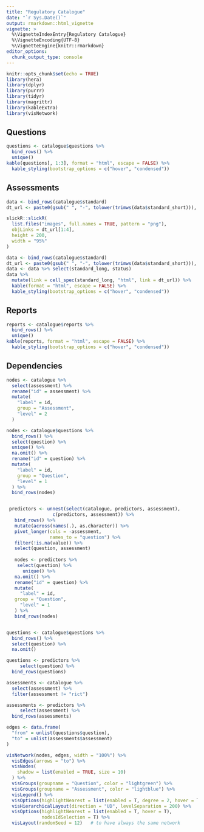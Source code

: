 ```yaml
---
title: "Regulatory Catalogue"
date: "`r Sys.Date()`"
output: rmarkdown::html_vignette
vignette: >
  %\VignetteIndexEntry{Regulatory Catalogue}
  %\VignetteEncoding{UTF-8}  
  %\VignetteEngine{knitr::rmarkdown}
editor_options: 
  chunk_output_type: console
---
```


```r
knitr::opts_chunk$set(echo = TRUE)
library(hera)
library(dplyr)
library(purrr)
library(tidyr)
library(magrittr)
library(kableExtra)
library(visNetwork)
```

## Questions

```r

questions <- catalogue$questions %>%
  bind_rows() %>%
  unique()
kable(questions[, 1:3], format = "html", escape = FALSE) %>%
  kable_styling(bootstrap_options = c("hover", "condensed"))
```

## Assessments

```r

data <- bind_rows(catalogue$standard)
dt_url <- paste0(gsub(" ", "-", tolower(trimws(data$standard_short))), ".html")

slickR::slickR(
  list.files("images", full.names = TRUE, pattern = "png"),
  objLinks = dt_url[1:4],
  height = 200,
  width = "95%"
)
```

  

```r

data <- bind_rows(catalogue$standard)
dt_url <- paste0(gsub(" ", "-", tolower(trimws(data$standard_short))), ".html")
data <- data %>% select(standard_long, status)
data %>%
  mutate(link = cell_spec(standard_long, "html", link = dt_url)) %>%
  kable(format = "html", escape = FALSE) %>%
  kable_styling(bootstrap_options = c("hover", "condensed"))
```

## Reports

```r

reports <- catalogue$reports %>%
  bind_rows() %>%
  unique()
kable(reports, format = "html", escape = FALSE) %>%
  kable_styling(bootstrap_options = c("hover", "condensed"))
```

## Dependencies

```r
nodes <- catalogue %>%
  select(assessment) %>%
  rename("id" = assessment) %>%
  mutate(
    "label" = id,
    group = "Assessment",
    "level" = 2
  )

nodes <- catalogue$questions %>%
  bind_rows() %>%
  select(question) %>%
  unique() %>%
  na.omit() %>%
  rename("id" = question) %>%
  mutate(
    "label" = id,
    group = "Question",
    "level" = 1
  ) %>%
  bind_rows(nodes)


 predictors <- unnest(select(catalogue, predictors, assessment),
                 c(predictors, assessment)) %>%
   bind_rows() %>% 
   mutate(across(names(.), as.character)) %>% 
   pivot_longer(cols = -assessment, 
                names_to = "question") %>% 
   filter(!is.na(value)) %>% 
   select(question, assessment) 
 
   nodes <- predictors %>% 
    select(question) %>% 
      unique() %>%
   na.omit() %>%
   rename("id" = question) %>%
   mutate(
     "label" = id,
   group = "Question",
     "level" = 1
   ) %>%
   bind_rows(nodes)


questions <- catalogue$questions %>%
  bind_rows() %>%
  select(question) %>%
  na.omit()

questions <- predictors %>%
     select(question) %>% 
  bind_rows(questions)

assessments <- catalogue %>% 
  select(assessment) %>% 
  filter(assessment != "rict")

assessments <- predictors %>%
     select(assessment) %>% 
  bind_rows(assessments)

edges <- data.frame(
  "from" = unlist(questions$question),
  "to" = unlist(assessments$assessment)
)

visNetwork(nodes, edges, width = "100%") %>%
  visEdges(arrows = "to") %>%
  visNodes(
    shadow = list(enabled = TRUE, size = 10)
  ) %>%
  visGroups(groupname = "Question", color = "lightgreen") %>%
  visGroups(groupname = "Assessment", color = "lightblue") %>%
  visLegend() %>%
  visOptions(highlightNearest = list(enabled = T, degree = 2, hover = T)) %>%
  visHierarchicalLayout(direction = "UD", levelSeparation = 200) %>%
  visOptions(highlightNearest = list(enabled = T, hover = T), 
             nodesIdSelection = T) %>% 
  visLayout(randomSeed = 12)   # to have always the same network
  


```
